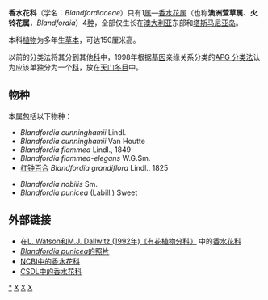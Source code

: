 {{Automatic taxobox
| taxon = Blandfordia
| image = Blandfordia grandiflora-Minchen.jpg
| image_caption = ''Blandfordia grandiflora''
| authority = Sm., 1804
| parent authority = Dahlgren & Clifford, 1985
| subdivision_ranks = [[属|属]]
| subdivision = 参见正文
| range_map = Map-Blandfordiaceae.PNG
| range_map_width = 250px
| range_map_caption = 分布图
}}

'''香水花科'''（学名：''Blandfordiaceae''）只有1[[属|属]]—[[香水花属|香水花属]]（也称'''澳洲萱草属'''、'''火铃花属'''，''Blandfordia''）4[[种|种]]，全部仅生长在[[澳大利亚|澳大利亚]]东部和[[塔斯马尼亚岛|塔斯马尼亚岛]]。

本科[[植物|植物]]为多年生[[草本|草本]]，可达150厘米高。

以前的分类法将其分到其他[[科|科]]中，1998年根据[[基因|基因]]亲缘关系分类的[[APG_分类法|APG 分类法]]认为应该单独分为一个[[科|科]]，放在[[天门冬目|天门冬目]]中。

==物种==
本属包括以下物种：
* ''Blandfordia cunninghamii'' Lindl.
* ''Blandfordia cunninghamii'' Van Houtte
* ''Blandfordia flammea'' Lindl., 1849
* ''Blandfordia flammea-elegans'' W.G.Sm.
* [[红钟百合|红钟百合]] ''Blandfordia grandiflora'' Lindl., 1825
<!--* ''Blandfordia grandiflora'' R.Br.-->
* ''Blandfordia nobilis'' Sm.
* ''Blandfordia punicea'' (Labill.) Sweet


== 外部链接 ==
* 在[http://delta-intkey.com/angio/ L. Watson和M.J. Dallwitz (1992年)《有花植物分科》] {{Wayback|url=http://delta-intkey.com/angio/ |date=20070103200438 }}中的[http://delta-intkey.com/angio/www/blandfor.htm 香水花科] {{Wayback|url=http://delta-intkey.com/angio/www/blandfor.htm |date=20110514083757 }} 
* [http://www.anbg.gov.au/images/photo_cd/LH3124GJ01283/010.html  ''Blandfordia punicea''的照片] {{Wayback|url=http://www.anbg.gov.au/images/photo_cd/LH3124GJ01283/010.html |date=20070707163020 }}
* [http://www.ncbi.nlm.nih.gov/Taxonomy/Browser/wwwtax.cgi?mode=Tree&id=51506&lvl=3&lin=f&keep=1&srchmode=1&unlock NCBI中的香水花科]
* [http://www.csdl.tamu.edu/FLORA/cgi/gateway_family?fam=Blandfordiaceae  CSDL中的香水花科] {{Wayback|url=http://www.csdl.tamu.edu/FLORA/cgi/gateway_family?fam=Blandfordiaceae |date=20070624032026 }}
{{Taxonbar|from=Q137543}}

[[Category:香水花科|*]]
[[Category:植物科名|X]]
[[Category:天门冬目|X]]
[[Category:_1804年描述的分类群|X]]